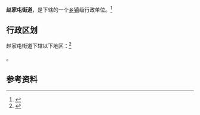 {{中国乡级行政区|21/14/04/001/000}}

'''赵家屯街道'''，是{{PRC admin/fullname|21/14/04/001/000|3}}下辖的一个[[乡镇|乡镇]]级行政单位。<ref>{{PRC admin/ref sgc|{{PRC admin/parent|21/14/04/001/000}}}}</ref>

== 行政区划 ==

赵家屯街道下辖以下地区：<ref>{{PRC admin/ref sgc|21/14/04/001/000}}</ref>

{{PRC admin/children|21/14/04/001/000}}。

== 参考资料 ==

{{reflist}}

{{行政区划小作品}}
{{PRC admin/navcat|21/14/04/001/000}}